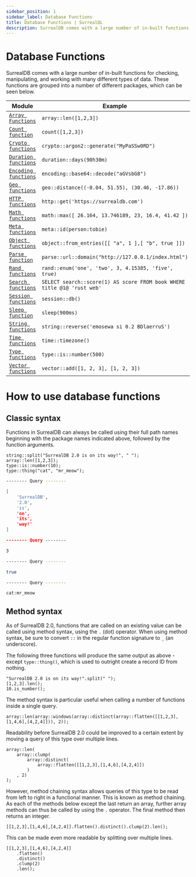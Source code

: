 ```yaml
---
sidebar_position: 1
sidebar_label: Database Functions
title: Database Functions | SurrealQL
description: SurrealDB comes with a large number of in-built functions for checking, manipulating, and working with many different types of data.
---
```


# Database Functions

SurrealDB comes with a large number of in-built functions for checking, manipulating, and working with many different types of data. These functions are grouped into a number of different packages, which can be seen below.

<table>
  <thead>
    <tr>
      <th scope="col">Module</th>
      <th scope="col">Example</th>
    </tr>
  </thead>
  <tbody>
    <tr>
      <td scope="row" data-label="Module"><a href="/docs/surrealdb/surrealql/functions/database/array"><code>Array Functions</code></a></td>
      <td scope="row" data-label="Example"><code>array::len([1,2,3])</code></td>
    </tr>
    <tr>
      <td scope="row" data-label="Module"><a href="/docs/surrealdb/surrealql/functions/database/count"><code>Count function</code></a></td>
      <td scope="row" data-label="Example"><code>count([1,2,3])</code></td>
    </tr>
    <tr>
      <td scope="row" data-label="Module"><a href="/docs/surrealdb/surrealql/functions/database/crypto"><code>Crypto functions</code></a></td>
      <td scope="row" data-label="Example"><code>crypto::argon2::generate("MyPaSSw0RD")</code></td>
    </tr>
    <tr>
      <td scope="row" data-label="Module"><a href="/docs/surrealdb/surrealql/functions/database/duration"><code>Duration functions</code></a></td>
      <td scope="row" data-label="Example"><code>duration::days(90h30m)</code></td>
    </tr>
    <tr>
      <td scope="row" data-label="Module"><a href="/docs/surrealdb/surrealql/functions/database/encoding"><code>Encoding functions</code></a></td>
      <td scope="row" data-label="Example"><code>encoding::base64::decode("aGVsbG8")</code></td>
    </tr>
    <tr>
      <td scope="row" data-label="Module"><a href="/docs/surrealdb/surrealql/functions/database/geo"><code>Geo functions</code></a></td>
      <td scope="row" data-label="Example"><code>geo::distance((-0.04, 51.55), (30.46, -17.86))</code></td>
    </tr>
    <tr>
      <td scope="row" data-label="Module"><a href="/docs/surrealdb/surrealql/functions/database/http"><code>HTTP functions</code></a></td>
      <td scope="row" data-label="Example"><code>http::get('https://surrealdb.com')</code></td>
    </tr>
    <tr>
      <td scope="row" data-label="Module"><a href="/docs/surrealdb/surrealql/functions/database/math"><code>Math functions</code></a></td>
      <td scope="row" data-label="Example"><code>math::max([ 26.164, 13.746189, 23, 16.4, 41.42 ])</code></td>
    </tr>
    <tr>
      <td scope="row" data-label="Module"><a href="/docs/surrealdb/surrealql/functions/database/meta"><code>Meta functions</code></a></td>
      <td scope="row" data-label="Example"><code>meta::id(person:tobie)</code></td>
    </tr>
    <tr>
      <td scope="row" data-label="Module"><a href="/docs/surrealdb/surrealql/functions/database/object"><code>Object functions</code></a></td>
      <td scope="row" data-label="Example"><code>object::from_entries([[ "a", 1 ],[ "b", true ]])</code></td>
    </tr>
    <tr>
      <td scope="row" data-label="Module"><a href="/docs/surrealdb/surrealql/functions/database/parse"><code>Parse function</code></a></td>
      <td scope="row" data-label="Example"><code>parse::url::domain("http://127.0.0.1/index.html")</code></td>
    </tr>
    <tr>
      <td scope="row" data-label="Module"><a href="/docs/surrealdb/surrealql/functions/database/rand"><code>Rand functions</code></a></td>
      <td scope="row" data-label="Example"><code>rand::enum('one', 'two', 3, 4.15385, 'five', true)</code></td>
    </tr>
    <tr>
      <td scope="row" data-label="Module"><a href="/docs/surrealdb/surrealql/functions/database/search"><code>Search functions</code></a></td>
      <td scope="row" data-label="Example"><code>SELECT search::score(1) AS score FROM book WHERE title @1@ 'rust web'</code></td>
    </tr>
    <tr>
      <td scope="row" data-label="Module"><a href="/docs/surrealdb/surrealql/functions/database/session"><code>Session functions</code></a></td>
      <td scope="row" data-label="Example"><code>session::db()</code></td>
    </tr>
    <tr>
      <td scope="row" data-label="Module"><a href="/docs/surrealdb/surrealql/functions/database/sleep"><code>Sleep function</code></a></td>
      <td scope="row" data-label="Example"><code>sleep(900ms)</code></td>
    </tr>
    <tr>
      <td scope="row" data-label="Module"><a href="/docs/surrealdb/surrealql/functions/database/string"><code>String functions</code></a></td>
      <td scope="row" data-label="Example"><code>string::reverse('emosewa si 0.2 BDlaerruS')</code></td>
    </tr>
    <tr>
      <td scope="row" data-label="Module"><a href="/docs/surrealdb/surrealql/functions/database/time"><code>Time functions</code></a></td>
      <td scope="row" data-label="Example"><code>time::timezone()</code></td>
    </tr>
    <tr>
      <td scope="row" data-label="Module"><a href="/docs/surrealdb/surrealql/functions/database/type"><code>Type functions</code></a></td>
      <td scope="row" data-label="Example"><code>type::is::number(500)</code></td>
    </tr>
    <tr>
      <td scope="row" data-label="Module"><a href="/docs/surrealdb/surrealql/functions/database/vector"><code>Vector functions</code></a></td>
      <td scope="row" data-label="Example"><code>vector::add([1, 2, 3], [1, 2, 3])</code></td>
    </tr>
  </tbody>
</table>

# How to use database functions

## Classic syntax

Functions in SurrealDB can always be called using their full path names beginning with the package names indicated above, followed by the function arguments.

```surql
string::split("SurrealDB 2.0 is on its way!", " ");
array::len([1,2,3]);
type::is::number(10);
type::thing("cat", "mr_meow");
```

```bash title="Response"
-------- Query --------

[
	'SurrealDB',
	'2.0',
	'is',
	'on',
	'its',
	'way!'
]

-------- Query --------

3

-------- Query --------

true

-------- Query --------

cat:mr_meow
```

## Method syntax

As of SurrealDB 2.0, functions that are called on an existing value can be called using method syntax, using the `.` (dot) operator. When using method syntax, be sure to convert `::` in the regular function signature to `_` (an underscore).

The following three functions will produce the same output as above - except `type::thing()`, which is used to outright create a record ID from nothing.

```surql
"SurrealDB 2.0 is on its way!".split(" ");
[1,2,3].len();
10.is_number();
```

The method syntax is particular useful when calling a number of functions inside a single query.

```surql
array::len(array::windows(array::distinct(array::flatten([[1,2,3],[1,4,6],[4,2,4]])), 2));
```

Readability before SurrealDB 2.0 could be improved to a certain extent by moving a query of this type over multiple lines.

```surql
array::len(
    array::clump(
        array::distinct(
            array::flatten([[1,2,3],[1,4,6],[4,2,4]])
        )
    , 2)
);
```

However, method chaining syntax allows queries of this type to be read from left to right in a functional manner. This is known as method chaining. As each of the methods below except the last return an array, further array methods can thus be called by using the `.` operator. The final method then returns an integer.

```surql
[[1,2,3],[1,4,6],[4,2,4]].flatten().distinct().clump(2).len();
```

This can be made even more readable by splitting over multiple lines.

```surql
[[1,2,3],[1,4,6],[4,2,4]]
    .flatten()
    .distinct()
    .clump(2)
    .len();
```